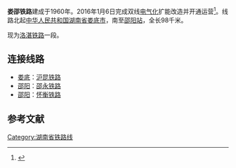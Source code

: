 {{Infobox rail system-route
|rail_name=娄邵铁路
|banner_color=blue
|sec_banner_color=
|logo_filename=
|image_width=
|logo_bgcolor=
|logo_note=
|image =201908 Loudi-Shaoyang Railway near Loudi Station (1).jpg
|imagesize=
|caption=
|system_map=
|mapimage_width=
|map_bgcolor=
|locale={{PRC}}
|service_type=客货两用
|start=[[娄底站|娄底]]<br />[[邵阳站|邵阳]]
|begin_operation=
|end_operation=
|operation_note=
|system_length=98公里
|length_in_operation=
|total_length=
|status=使用中
|line_title=线路
|lines=双线
|stations=
|route_title=线路
|main_route=
|secondary_route=
|branch_route=
|standard=
|main_stations=
|ridership=
|fleet_size=
|max_speed= 200km/h
|track_gauge={{standard gauge}}（[[标准轨|标准轨]]）
|distance_between_mainlines=
|min_radius=
|max_grade=
|block_signal=
|electrified=电气化
|depot=
|operator=[[广铁集团|广铁集团]]
|route_map={{娄邵铁路RDT}}
|collapsed=
}}

'''娄邵铁路'''建成于1960年。2016年1月6日完成双线[[电气化|电气化]]扩能改造并开通运营<ref>{{cite web|url=http://www.hn.xinhuanet.com/2016-01/06/c_1117686291.htm|title=娄邵高铁今日开通运营 纳入长沙“1小时经济圈”|publisher=新华网|date=2016-01-06|author=王绘华 罗香元 何巍 张怀宝|access-date=2016-01-06|archive-url=https://web.archive.org/web/20161029235813/http://www.hn.xinhuanet.com/2016-01/06/c_1117686291.htm|archive-date=2016-10-29|dead-url=yes}}</ref>。线路北起[[中华人民共和国|中华人民共和国]][[湖南省|湖南省]][[娄底市|娄底市]]，南至[[邵阳站|邵阳站]]，全长98千米。

现为[[洛湛铁路|洛湛铁路]]一段。

==连接线路==
*[[娄底|娄底]]：[[沪昆铁路|沪昆铁路]]
*[[邵阳|邵阳]]：[[邵永铁路|邵永铁路]]
*[[邵阳|邵阳]]：[[怀衡铁路|怀衡铁路]]

==参考文献==
{{reflist}}

{{娄邵铁路}}
{{洛湛铁路|nocat}}
{{中国高速铁路}}
{{中国铁路}}
[[Category:湖南省铁路线|Category:湖南省铁路线]]